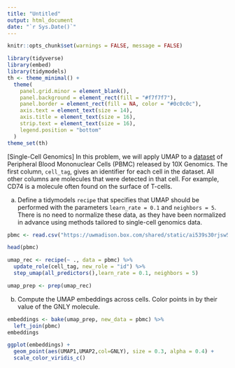 ---
title: "Untitled"
output: html_document
date: "`r Sys.Date()`"
---

```{r, echo = FALSE}
knitr::opts_chunk$set(warnings = FALSE, message = FALSE)
```

```{r}
library(tidyverse)
library(embed)
library(tidymodels)
th <- theme_minimal() + 
  theme(
    panel.grid.minor = element_blank(),
    panel.background = element_rect(fill = "#f7f7f7"),
    panel.border = element_rect(fill = NA, color = "#0c0c0c"),
    axis.text = element_text(size = 14),
    axis.title = element_text(size = 16),
    strip.text = element_text(size = 16),
    legend.position = "bottom"
  )
theme_set(th)
```

[Single-Cell Genomics]  In this problem, we will apply UMAP to a
[dataset](https://uwmadison.box.com/shared/static/ai539s30rjsw5ke4vxbjrxjaiihq7edk.csv)
of Peripheral Blood Mononuclear Cells (PBMC) released by 10X Genomics. The first
column, `cell_tag`, gives an identifier for each cell in the dataset. All other
columns are molecules that were detected in that cell. For example, CD74 is a
molecule often found on the surface of T-cells.
    
a. Define a tidymodels `recipe` that specifies that UMAP should be performed
with the parameters `learn_rate = 0.1` and `neighbors = 5`. There is no need to
normalize these data, as they have been normalized in advance using methods
tailored to single-cell genomics data.

```{r}
pbmc <- read.csv("https://uwmadison.box.com/shared/static/ai539s30rjsw5ke4vxbjrxjaiihq7edk.csv")

head(pbmc)
```

```{r}
umap_rec <- recipe(~ ., data = pbmc) %>%
  update_role(cell_tag, new_role = "id") %>%
  step_umap(all_predictors(),learn_rate = 0.1, neighbors = 5)

umap_prep <- prep(umap_rec)
```

b. Compute the UMAP embeddings across cells. Color points in by their value of
the GNLY molecule.

```{r}
embeddings <- bake(umap_prep, new_data = pbmc) %>%
  left_join(pbmc)
embeddings

ggplot(embeddings) +
  geom_point(aes(UMAP1,UMAP2,col=GNLY), size = 0.3, alpha = 0.4) +
  scale_color_viridis_c()
```

